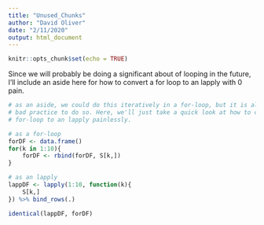 ```yaml
---
title: "Unused_Chunks"
author: "David Oliver"
date: "2/11/2020"
output: html_document
---
```


```r
knitr::opts_chunk$set(echo = TRUE)
```

Since we will probably be doing a significant about of looping in the future,
I'll include an aside here for how to convert a for loop to an lapply with 0 pain.


```r

# as an aside, we could do this iteratively in a for-loop, but it is almost always
# bad practice to do so. Here, we'll just take a quick look at how to convert a 
# for-loop to an lapply painlessly.

# as a for-loop
forDF <- data.frame()
for(k in 1:10){
    forDF <- rbind(forDF, S[k,])
}

# as an lapply
lappDF <- lapply(1:10, function(k){
    S[k,]
}) %>% bind_rows(.)

identical(lappDF, forDF)

```
